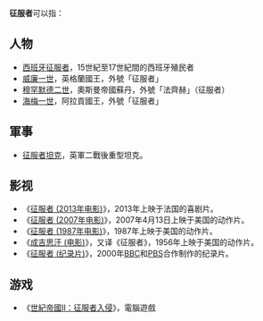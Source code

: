 '''征服者'''可以指：

== 人物 ==
*[[西班牙征服者|西班牙征服者]]，15世紀至17世紀間的西班牙殖民者
*[[威廉一世_(英格蘭)|威廉一世]]，英格蘭國王，外號「征服者」
*[[穆罕默德二世_(奧斯曼帝國)|穆罕默德二世]]，奧斯曼帝國蘇丹，外號「法齊赫」（征服者）
*[[海梅一世|海梅一世]]，阿拉貢國王，外號「征服者」

==軍事==
*[[征服者坦克|征服者坦克]]，英軍二戰後重型坦克。
== 影视 ==
*《[[征服者_(2013年电影)|征服者 (2013年电影)]]》，2013年上映于法国的喜剧片。
*《[[征服者_(2007年电影)|征服者 (2007年电影)]]》，2007年4月13日上映于美国的动作片。
*《[[征服者_(1987年电影)|征服者 (1987年电影)]]》，1987年上映于美国的动作片。
*《[[成吉思汗_(电影)|成吉思汗 (电影)]]》，又译《征服者》，1956年上映于美国的动作片。
*《[[征服者_(纪录片)|征服者 (纪录片)]]》，2000年[[BBC|BBC]]和[[PBS|PBS]]合作制作的纪录片。

== 游戏 ==
*《[[世紀帝國II：征服者入侵|世紀帝國II：征服者入侵]]》，電腦遊戲



{{disambig|Cat=三字消歧义}}